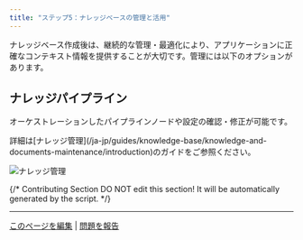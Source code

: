 ```yaml
---
title: "ステップ5：ナレッジベースの管理と活用"
---
```


ナレッジベース作成後は、継続的な管理・最適化により、アプリケーションに正確なコンテキスト情報を提供することが大切です。管理には以下のオプションがあります。

## ナレッジパイプライン

オーケストレーションしたパイプラインノードや設定の確認・修正が可能です。

<Tip>
詳細は[ナレッジ管理](/ja-jp/guides/knowledge-base/knowledge-and-documents-maintenance/introduction)のガイドをご参照ください。
</Tip>

![ナレッジ管理](/images/knowledge-base/create-knowledge-pipeline-21.png)

{/*
Contributing Section
DO NOT edit this section!
It will be automatically generated by the script.
*/}

---

[このページを編集](https://github.com/langgenius/dify-docs/edit/main/ja-jp/guides/knowledge-base/knowledge-pipeline/manage-knowledge-base.mdx) | [問題を報告](https://github.com/langgenius/dify-docs/issues/new?template=docs.yml)